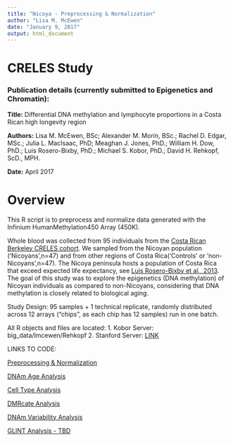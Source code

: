 ```yaml
---
title: "Nicoya - Preprocessing & Normalization"
author: "Lisa M. McEwen"
date: "January 9, 2017"
output: html_document
---
```


# CRELES Study

### Publication details (currently submitted to Epigenetics and Chromatin):
__Title:__ Differential DNA methylation and lymphocyte proportions in a Costa Rican high longevity region

__Authors:__ Lisa M. McEwen, BSc; Alexander M. Morin, BSc.; Rachel D. Edgar, MSc.; Julia L. MacIsaac, PhD; Meaghan J. Jones, PhD.; William H. Dow, PhD.; Luis Rosero-Bixby, PhD.; Michael S. Kobor, PhD.; David H. Rehkopf, ScD., MPH.

__Date:__ April 2017


Overview
======
This R script is to preprocess and normalize data generated with the Infinium HumanMethylation450 Array (450K).

Whole blood was collected from 95 individuals from the [Costa Rican Berkeley CRELES cohort](http://www.creles.berkeley.edu/). We sampled from the Nicoyan population ('Nicoyans',n=47) and from other regions of Costa Rica('Controls' or 'non-Nicoyans',n=47). The Nicoya peninsula hosts a population of Costa Rica that exceed expected life expectancy, see [Luis Rosero-Bixby et al., 2013](http://pubmedcentralcanada.ca/pmcc/articles/PMC4241350/). The goal of this study was to explore the epigenetics (DNA methylation) of Nicoyan individuals as compared to non-Nicoyans, considering that DNA methylation is closely related to biological aging. 

Study Design: 
95 samples + 1 technical replicate, randomly distributed across 12 arrays ("chips", as each chip has 12 samples) run in one batch.

All R objects and files are located:
1. Kobor Server: big_data/lmcewen/Rehkopf
2. Stanford Server: [LINK](tbd)

LINKS TO CODE:

[Preprocessing & Normalization](https://github.com/lmcewen/CRELES/blob/master/GitScripts/NICOYA_CellTypeAnalyses_toupload.Rmd)

[DNAm Age Analysis](https://github.com/lmcewen/CRELES/blob/master/GitScripts/NICOYA_DNAmAgeAnalysis_toupload.Rmd)

[Cell Type Analysis](https://github.com/lmcewen/CRELES/blob/master/GitScripts/NICOYA_CellTypeAnalyses_toupload.Rmd)

[DMRcate Analysis](https://github.com/lmcewen/CRELES/blob/master/GitScripts/NICOYA_DMRCATE_toupload)

[DNAm Variability Analysis](https://github.com/lmcewen/CRELES/blob/master/GitScripts/NICOYA_DNAm_Variability_analyses_toupload.Rmd)

[GLINT Analysis - TBD](link)
